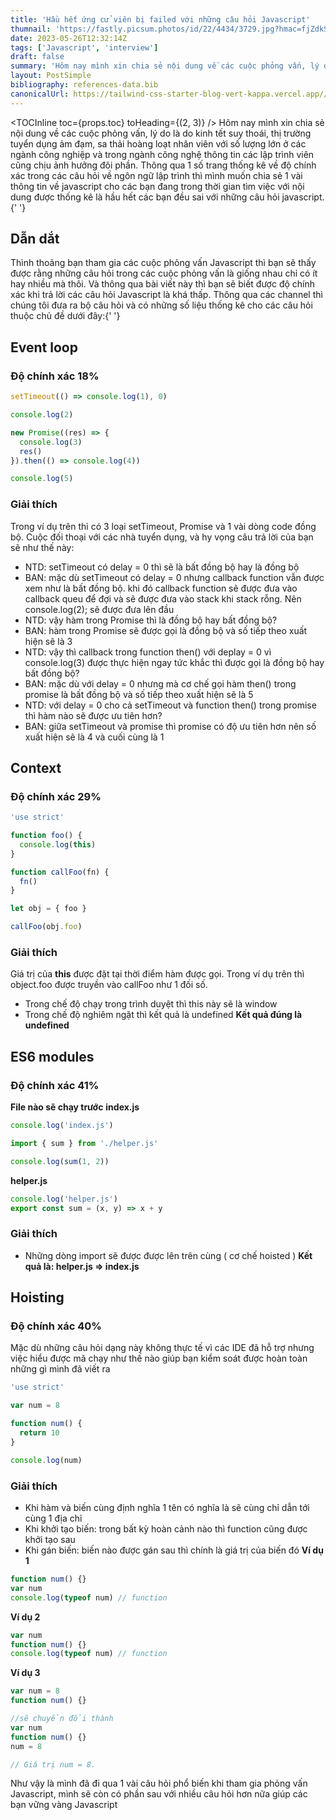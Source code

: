 ```yaml
---
title: 'Hầu hết ứng cử viên bị failed với những câu hỏi Javascript'
thumnail: 'https://fastly.picsum.photos/id/22/4434/3729.jpg?hmac=fjZdkSMZJNFgsoDh8Qo5zdA_nSGUAWvKLyyqmEt2xs0'
date: 2023-05-26T12:32:14Z
tags: ['Javascript', 'interview']
draft: false
summary: 'Hôm nay mình xin chia sẻ nội dung về các cuộc phỏng vấn, lý do là do kinh tết suy thoái, thị trường tuyển dụng ảm đạm, sa thải hoàng loạt nhân viên với số lượng lớn ở các ngành công nghiệp và trong ngành công nghệ thông tin các lập trình viên cũng chịu ảnh hưởng đôi phần. Thông qua 1 số trang thống kê về độ chính xác trong các câu hỏi về ngôn ngữ lập trình thì mình muốn chia sẻ 1 vài thông tin về javascript cho các bạn đang trong thời gian tìm việc với nội dung được thống kê là hầu hết các bạn đều sai với những câu hỏi javascript.'
layout: PostSimple
bibliography: references-data.bib
canonicalUrl: https://tailwind-css-starter-blog-vert-kappa.vercel.app//blog/new-features-in-v1/
---
```


<TOCInline toc={props.toc} toHeading={(2, 3)} />
Hôm nay mình xin chia sẻ nội dung về các cuộc phỏng vấn, lý do là do kinh tết suy thoái, thị trường tuyển
dụng ảm đạm, sa thải hoàng loạt nhân viên với số lượng lớn ở các ngành công nghiệp và trong ngành công
nghệ thông tin các lập trình viên cũng chịu ảnh hưởng đôi phần. Thông qua 1 số trang thống kê về độ chính
xác trong các câu hỏi về ngôn ngữ lập trình thì mình muốn chia sẻ 1 vài thông tin về javascript cho các
bạn đang trong thời gian tìm việc với nội dung được thống kê là hầu hết các bạn đều sai với những câu
hỏi javascript.{' '}

## Dẫn dắt

Thình thoảng bạn tham gia các cuộc phỏng vấn Javascript thì bạn sẽ thấy được
rằng những câu hỏi trong các cuộc phỏng vấn là giống nhau chỉ có ít hay nhiều mà thôi. Và thông qua bài
viết này thì bạn sẽ biết được độ chính xác khi trả lời các câu hỏi Javascript là khá thấp. Thông qua
các channel thì chúng tôi đưa ra bộ câu hỏi và có những số liệu thống kê cho các câu hỏi thuộc chủ đề
dưới đây:{' '}

## Event loop

### Độ chính xác 18%

```jsx
setTimeout(() => console.log(1), 0)

console.log(2)

new Promise((res) => {
  console.log(3)
  res()
}).then(() => console.log(4))

console.log(5)
```

### Giải thích

Trong ví dụ trên thì có 3 loại setTimeout, Promise và 1 vài dòng code đồng bộ.
Cuộc đối thoại với các nhà tuyển dụng, và hy vọng câu trả lời của bạn sẽ như thế này:

- NTD: setTimeout có delay = 0 thì sẽ là bất đồng bộ hay là đồng bộ
- BAN: mặc dù setTimeout có delay = 0 nhưng callback function vẫn được xem như là bất đồng bộ. khi đó callback function sẽ được đưa vào callback queu để đợi và sẽ được đưa vào stack khi stack rỗng. Nên console.log(2); sẽ được đưa lên đầu
- NTD: vậy hàm trong Promise thì là đồng bộ hay bất đồng bộ?
- BAN: hàm trong Promise sẽ được gọi là đồng bộ và số tiếp theo xuất hiện sẽ là 3
- NTD: vậy thì callback trong function then() với deplay = 0 vì console.log(3) được thực hiện ngay tức khắc thì được gọi là đồng bộ hay bất đồng bộ?
- BAN: mặc dù với delay = 0 nhưng mà cơ chế gọi hàm then() trong promise là bất đồng bộ và số tiếp theo xuất hiện sẽ là 5
- NTD: với delay = 0 cho cả setTimeout và function then() trong promise thì hàm nào sẽ được ưu tiên hơn?
- BAN: giữa setTimeout và promise thì promise có độ ưu tiên hơn nên số xuất hiện sẽ là 4 và cuối cùng là 1

## Context

### Độ chính xác 29%

```jsx
'use strict'

function foo() {
  console.log(this)
}

function callFoo(fn) {
  fn()
}

let obj = { foo }

callFoo(obj.foo)
```

### Giải thích

Giá trị của **this** được đặt tại thời điểm hàm được gọi. Trong ví dụ trên thì object.foo được truyền vào callFoo như 1 đối số.

- Trong chế độ chạy trong trình duyệt thì this này sẽ là window
- Trong chế độ nghiêm ngặt thì kết quả là undefined
  **Kết quả đúng là undefined**

## ES6 modules

### Độ chính xác 41%

**File nào sẽ chạy trước**
**index.js**

```jsx
console.log('index.js')

import { sum } from './helper.js'

console.log(sum(1, 2))
```

**helper.js**

```jsx
console.log('helper.js')
export const sum = (x, y) => x + y
```

### Giải thích

- Những dòng import sẽ được được lên trên cùng ( cơ chế hoisted )
  **Kết quả là: helper.js => index.js**

## Hoisting

### Độ chính xác 40%

Mặc dù những câu hỏi dạng này không thực tế vì các IDE đã hỗ trợ nhưng việc hiểu được mã chạy như thế nào giúp bạn kiểm soát được hoàn toàn những gì mình đã viết ra

```jsx
'use strict'

var num = 8

function num() {
  return 10
}

console.log(num)
```

### Giải thích

- Khi hàm và biến cùng định nghĩa 1 tên có nghĩa là sẽ cùng chỉ dẫn tới cùng 1 địa chỉ
- Khi khởi tạo biến: trong bất kỳ hoàn cảnh nào thì function cũng được khởi tạo sau
- Khi gán biến: biến nào được gán sau thì chính là giá trị của biến đó
  **Ví dụ 1**

```jsx
function num() {}
var num
console.log(typeof num) // function
```

**Ví dụ 2**

```jsx
var num
function num() {}
console.log(typeof num) // function
```

**Ví dụ 3**

```jsx
var num = 8
function num() {}

//sẽ chuyển đổi thành
var num
function num() {}
num = 8

// Giá trị num = 8.
```

Như vậy là mình đã đi qua 1 vài câu hỏi phổ biến khi tham gia phỏng vấn Javascript, mình sẽ còn có phần sau với nhiều câu hỏi hơn nữa giúp các bạn vững vàng Javascript
